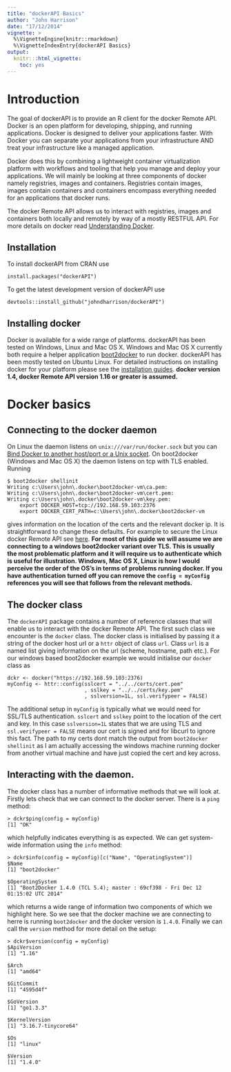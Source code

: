 ```yaml
---
title: "dockerAPI Basics"
author: "John Harrison"
date: "17/12/2014"
vignette: >
  %\VignetteEngine{knitr::rmarkdown}
  %\VignetteIndexEntry{dockerAPI Basics}
output: 
  knitr:::html_vignette:
    toc: yes
---
```


# Introduction

The goal of dockerAPI is to provide an R client for the docker Remote API. Docker is an open platform for developing, shipping, and running applications. Docker is designed to deliver your applications faster. With Docker you can separate your applications from your infrastructure AND treat your infrastructure like a managed application. 

Docker does this by combining a lightweight container virtualization platform with workflows and tooling that help you manage and deploy your applications. We will mainly be looking at three components of docker namely registries, images and containers. Registries contain images, images contain containers and containers encompass everything needed for an applications that docker runs.

The docker Remote API allows us to interact with registries, images and containers both locally and remotely by way of a mostly RESTFUL API. For more details on docker read [Understanding Docker](https://docs.docker.com/introduction/understanding-docker/).

## Installation

To install dockerAPI from CRAN use

```
install.packages("dockerAPI")
```

To get the latest development version of dockerAPI use

```
devtools::install_github("johndharrison/dockerAPI")
```

## Installing docker

Docker is available for a wide range of platforms. dockerAPI has been tested on Windows, Linux and Mac OS X. Windows and Mac OS X currently both require a helper application [boot2docker](https://github.com/boot2docker/boot2docker) to run docker. dockerAPI has been mostly tested on Ubuntu Linux. For detailed instructions on installing docker for your platform please see the [installation guides](https://docs.docker.com/installation/#installation). **docker version 1.4, docker Remote API version 1.16 or greater is assumed.**


# Docker basics

## Connecting to the docker daemon

On Linux the daemon listens on `unix:///var/run/docker.sock` but you can [Bind Docker to another host/port or a Unix socket](https://docs.docker.com/articles/basics/#bind-docker-to-another-hostport-or-a-unix-socket). On boot2docker (Windows and Mac OS X) the daemon listens on tcp with TLS enabled. Running

```
$ boot2docker shellinit
Writing c:\Users\john\.docker\boot2docker-vm\ca.pem:
Writing c:\Users\john\.docker\boot2docker-vm\cert.pem:
Writing c:\Users\john\.docker\boot2docker-vm\key.pem:
    export DOCKER_HOST=tcp://192.168.59.103:2376
    export DOCKER_CERT_PATH=c:\Users\john\.docker\boot2docker-vm
```

gives information on the location of the certs and the relevant docker ip. It is straightforward to change these defaults. For example to secure the Linux docker Remote API see [here](http://blog.james-carr.org/2013/10/30/securing-dockers-remote-api/). **For most of this guide we will assume we are connecting to a windows boot2docker variant over TLS. This is usually the most problematic platform and it will require us to authenticate which is useful for illustration. Windows, Mac OS X, Linux is how I would perceive the order of the OS's in terms of problems running docker. If you have authentication turned off you can remove the `config = myConfig` references you will see that follows from the relevant methods. ** 

## The docker class

The `dockerAPI` package contains a number of reference classes that will enable us to interact with the docker Remote API. The first such class we encounter is the `docker` class. The docker class is initialised by passing it a string of the docker host url or a `httr` object of class `url`. Class `url` is a named list giving information on the url (scheme, hostname, path etc.).
For our windows based boot2docker example we would initialise our `docker` class as

```
dckr <- docker("https://192.168.59.103:2376)
myConfig <- httr::config(sslcert = "../../certs/cert.pem"
                         , sslkey = "../../certs/key.pem"
                         , sslversion=1L, ssl.verifypeer = FALSE)
```

The additional setup in `myConfig` is typically what we would need for SSL/TLS authentication. `sslcert` and `sslkey` point to the location of the cert and key. In this case `sslversion=1L` states that we are using TLS and `ssl.verifypeer = FALSE` means our cert is signed and for libcurl to ignore this fact. The path to my certs dont match the output from `boot2docker shellinit` as I am actually accessing the windows machine running docker from another virtual machine and have just copied the cert and key across. 

## Interacting with the daemon.

The docker class has a number of informative methods that we will look at. 
Firstly lets check that we can connect to the docker server. There is a `ping` method:

```
> dckr$ping(config = myConfig)
[1] "OK"

```

which helpfully indicates everything is as expected. We can get system-wide information using the
`info` method:

```
> dckr$info(config = myConfig)[c("Name", "OperatingSystem")]
$Name
[1] "boot2docker"

$OperatingSystem
[1] "Boot2Docker 1.4.0 (TCL 5.4); master : 69cf398 - Fri Dec 12 01:15:02 UTC 2014"

```

which returns a wide range of information two components of which we highlight here. So we see that the docker machine we are connecting to herre is running `boot2docker` and the docker version is `1.4.0`. Finally we can call the `version` method for more detail on the setup:

```
> dckr$version(config = myConfig)
$ApiVersion
[1] "1.16"

$Arch
[1] "amd64"

$GitCommit
[1] "4595d4f"

$GoVersion
[1] "go1.3.3"

$KernelVersion
[1] "3.16.7-tinycore64"

$Os
[1] "linux"

$Version
[1] "1.4.0"
```


